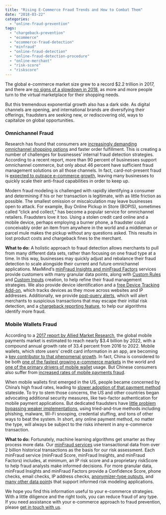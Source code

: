 ```yaml
---
title: "Rising E-Commerce Fraud Trends and How to Combat Them"
date: "2018-03-22"
categories:
  - "online-fraud-prevention"
tags:
  - "chargeback-prevention"
  - "ecommerce"
  - "ecommerce-fraud-detection"
  - "minfraud"
  - "online-fraud-detection"
  - "online-fraud-detection-procedure"
  - "online-merchant"
  - "risk-score"
  - "riskscore"
---
```


The global e-commerce market size grew to a record $2.2 trillion in 2017, and there are [no signs of a slowdown in 2018](https://www.researchandmarkets.com/research/hvj5vs/global_ecommerce?w=12), as more and more people turn to the virtual marketplace for their shopping needs.

But this tremendous exponential growth also has a dark side. As digital channels are opening, and international brands are diversifying their offerings, fraudsters are seeking new, or rediscovering old, ways to capitalize on global opportunities.

### **Omnichannel Fraud**

Research has found that consumers are [increasingly demanding omnichannel shopping options](https://hbr.org/2017/01/a-study-of-46000-shoppers-shows-that-omnichannel-retailing-works) and faster order fulfillment. This is creating a number of challenges for businesses’ internal fraud detection strategies. According to a recent report, more than 90 percent of businesses support omnichannel commerce, but only about 46 percent have sufficient fraud management solutions on all those channels. In fact, card-not-present fraud is [expected to outpace e-commerce growth](https://www.thepaypers.com/interviews/fraud-solutions-for-order-reviews-are-of-seminal-importance-for-ecommerce/771568-38), leaving many businesses to quickly scale their anti-fraud capabilities in order to keep up.

Modern fraud modeling is challenged with rapidly identifying a consumer and determining if his or her transaction is legitimate, with as little friction as possible. The smallest omission or miscalculation may leave businesses open to attack. For example, Buy Online Pickup in Store (BOPIS), sometimes called “click and collect,” has become a popular service for omnichannel retailers. Fraudsters love it too. Using a stolen credit card online and a mobile device, perhaps employing a burner phone, a fraudster could conceivably order an item from anywhere in the world and a middleman or parcel mule makes the pickup without any questions asked. This results in lost product costs and chargeback fines to the merchant.

**What to do:** A holistic approach to fraud detection allows merchants to pull from many different data sets, rather than focusing on one fraud type at a time. In this way, businesses may quickly adjust and rebalance their fraud detection to scale alongside their current and future omnichannel applications. MaxMind’s [minFraud Insights and minFraud Factors](https://www.maxmind.com/en/minfraud-services) services provide customers with many granular data points, along with [Custom Rules](https://www.maxmind.com/en/minfraud-custom-rules) and [Custom Inputs](https://www.maxmind.com/en/minfraud-custom-inputs) creation, to help refine their fraud management strategies. We also provide device identification and a [free Device Tracking Add-on](https://dev.maxmind.com/minfraud/device/), which tracks devices as they move across websites and IP addresses. Additionally, we provide [post-query alerts](https://www.maxmind.com/en/minfraud-getting-started), which will alert merchants to suspicious transactions that may escape their initial risk detection, and a [chargeback reporting feature](https://dev.maxmind.com/minfraud/chargeback/), to help our algorithms identify more fraud.

### **Mobile Wallets Fraud**

According to a [2017 report by Allied Market Research](https://www.alliedmarketresearch.com/mobile-payments-market), the global mobile payments market is estimated to reach nearly $3.4 billion by 2022, with a compound annual growth rate of 33.4 percent from 2016 to 2022. Mobile wallets, which store users’ credit card information in an app, are becoming a [key contributor to that phenomenal growth](https://www.businessinsider.com/mastercard-study-shows-mobile-wallets-are-growing-2017-3). In fact, China is considered to be both [one of the fastest growing e-commerce markets](https://www.paymentscardsandmobile.com/fastest-growing-e-commerce-markets/) in the world and [one of the primary drivers of mobile wallet](https://tender-retail.acceo.com/blog/chinese-tourists-are-adopting-mobile-payments-for-shopping-abroad-2/) usage. But Chinese consumers also suffer from [increased rates of mobile payments fraud](https://paymentweek.com/2018-1-22-unionpay-mobile-payment-fraud-rise-china/).

When mobile wallets first emerged in the US, people became concerned by China’s high fraud rates, leading to [slower adoption of that payment method](https://www.cardtrak.com/data/97380/consumers-love-mobile-wallets-fraud-fear-powerful-inhibitor) stateside. To try to stem those concerns, the US and other countries began advocating additional security measures, like two-factor authentication for mobile payment applications. But dedicated fraudsters have [little problem bypassing weaker implementations](https://shahmeeramir.com/4-methods-to-bypass-two-factor-authentication-2b0075d9eb5f), using tried-and-true methods including phishing, malware, Wi-Fi snooping, credential stuffing, and tons of other ways to beat the system. In short, any online payment method, no matter the type, will always be subject to the risks inherent in any e-commerce transaction.

**What to do:** Fortunately, machine learning algorithms get smarter as they process more data. Our [minFraud services](https://www.maxmind.com/en/minfraud-services) use transactional data from over 2 billion historical transactions as the basis for our risk assessment. Each minFraud service (minFraud Score, minFraud Insights, and minFraud Factors) includes, at minimum, an IP risk score and a proprietary riskScore to help fraud analysts make informed decisions. For more granular data, minFraud Insights and minFraud Factors provide a Confidence Score, phone checks, email checks, IP address checks, [anonymizer-type outputs](https://dev.maxmind.com/minfraud/release-notes/), and [many other data point](https://www.maxmind.com/en/minfraud-service-comparison)s that support informed risk modeling applications.

We hope you find this information useful to your e-commerce strategies. With a little diligence and the right tools, you can reduce fraud of any type. If you need assistance with your e-commerce approach to fraud prevention, please [get in touch with us](https://www.maxmind.com/en/company/contact-us).
